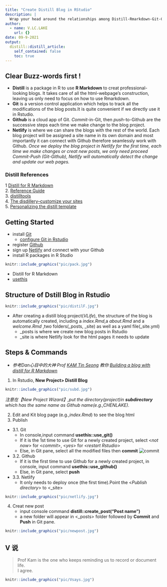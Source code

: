```yaml
---
title: "Create Distill Blog in RStudio"
description: |
  Wrap your head around the relationships among Distill-Rmarkdown-Git-Github-Netlify. Be familiarized with the commands necessary in Rstudio to create blog and to make new posts. 
author:
  - name: V.LC.LAKE
    url: {}
date: 09-9-2021
output:
  distill::distill_article:
    self_contained: false
    toc: true
---
```


## Clear Buzz-words first !

* **Distill** is a package in R to use **R Markdown** to creat professional-looking blogs. It takes care of all the html-webpage's construction, leaving us only need to focus on how to use Rmarkdown.  
* **Git** is a version control application which helps to track all the modifications of the blog posts.It is quite convenient if we directly use it in Rstudio.    
* **Github** is a cloud app of Git. *Commit*-in-Git, then *push*-to-Github are the successive steps each time we make change to the blog project.    
* **Netlify** is where we can share the blogs with the rest of the world. Each blog project will be assigned a site name in its own domain and most importantly it can connect with Github therefore seamlessly work with Github. _Once we deploy the blog project in Netlify for the first time, each time we make changes or creat new posts, we only need proceed Commit-Push (Git-Github), Netlify will automatically detect the change and update our web pages._  

### Distill References  

1 [Distill for R Markdown](https://rstudio.github.io/distill/)  
2. [Reference Guide](https://pkgs.rstudio.com/distill/reference/index.html)  
3. [distilltools](https://ellakaye.github.io/distilltools/)  
4. [The disdillery--customize your sites](https://jhelvy.github.io/distillery/index.html)  
5. [Personalizing the distill template](https://www.ericekholm.com/posts/2021-04-02-personalizing-the-distill-template/)  

## Getting Started
+ install [Git](https://git-scm.com/downloads)  
  + [configure Git in Rstudio](https://r4dsa.netlify.app/posts/2021-05-22-git-in-rstudio/)  
+ register [Github](https://github.com/)  
+ sign up [Netlify](https://www.netlify.com/) and connect with your Github  
+ install R packages in R Studio   

```r
knitr::include_graphics("pic/pack.jpg")
```
  + Distill for R Markdown
  + [usethis](https://usethis.r-lib.org/)  


## Structure of Dstill Blog in Rstudio  
```r
knitr::include_graphics("pic/distilF.jpg")
```

* After creating a distill blog project(*VLife*), the structure of the blog is automatically created, including a *index.Rmd*,a *about.Rmd* and a *welcome.Rmd* ,two folders(_posts, _site) as well as a yaml file(_site.yml)
  + _posts is where we create new blog posts in Rstudio  
  + _site is where Netlify look for the html pages it needs to update 
  
## Steps & Commands  

* _参考Dan心目中的大神 Prof [KAM Tin Seong](https://faculty.smu.edu.sg/profile/kam-tin-seong-486) 教你 [Building a blog with distill for R Markdown](https://r4dsa.netlify.app/posts/2021-05-21-building-a-blog-with-distill-for-r-markdown/)_  

1. In Rstudio, **New Project> Distill Blog**   
 
```r
knitr::include_graphics("pic/subd.jpg")
```

  _注意在【New Project Wizard】,put the directory(project)in **subdirectory** which has the same name as Github name(e.g.,CHENLAKE)._  
  
2. Edit and Kit blog page (e.g.,*index.Rmd*) to see the blog html
3. Publish
  + 3.1. Git  
    + In console,input command **usethis::use_git()**    
    + If it is the 1st time to use Git for a newly created project, select <*not now*> for <*commit*>, <*yes*> for <*restart Rstudio*>  
    + Else, in Git pane, select all the modified files then **commit**   ![commit](pic/commit.jpg)

  + 3.2. Github  
    + If it is the first time to use Github for a newly created project, in console, input command **usethis::use_github()**  
    + Else, in Git pane, select **push** 
  
  + 3.3. Netlify  
    + It only needs to deploy once (the first time).Point the <*Publish directory*> to  <_site>    
    
```r
knitr::include_graphics("pic/netlify.jpg")
```

4. Creat new post   
   + input console command **distill::create_post("Post name")**  
   + a new folder will appear in <_posts> folder followed by  **Commit** and **Push** in Git pane.
   
```r
knitr::include_graphics("pic/newpost.jpg")
```

## V 说

> Prof Kam is the one who keeps reminding us to record or document life.  
  I agree.

```r
knitr::include_graphics("pic/Vsays.jpg")
```




